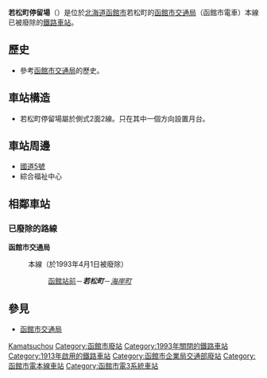 {{Unreferenced|time=2019-01-12T02:21:27+00:00}}
{{noteTA
|1=zh-tw:函館車站前;zh-hk:函館站前;
}}
{{日本車站資訊
|公司色 = #ccc
|站名 = 若松町停留場
|圖片 = 
|pxl = 240px
|圖片說明 = 
|日文原名 = 若松町
|平假名 = わかまつちょう
|羅馬拼音 = WAKAMATSUCHŌ
|副站名 = 
|前一站 = [[函館站|函館站前]]
|前一站距離 = -.-
|後一站距離 = -.-
|後一站 = [[海岸町停留場|海岸町]]
|電報略號 = 
|車站編號 = 
|停站路線數 = 
|所屬公司 = [[函館市交通局|函館市交通局]]
|所屬路線 = 本線
|距離 = -.-
|起點站 = [[函館船塢前停留場|函館船塢前]]
|所在地 = [[北海道|北海道]][[函館市|函館市]]若松町
|車站構造 = 
|月台配置 = 
|啟用年月日 = 
|廢站年月日 = 1993年4月1日
|乘客人數 = 
|上下車人次 = 
|統計年度 = 
|轉車 = 
|備註 = 
|全寬備註 = 
}}

'''若松町停留場'''（{{jpn|j=若松町停留場|hg=わかまつちょうていりゅうじょう|rm=Wakamatsuchō teiryūjō|f=y}}）是位於[[北海道|北海道]][[函館市|函館市]]若松町的[[函館市交通局|函館市交通局]]（函館市電車）本線已被廢除的[[鐵路車站|鐵路車站]]。

== 歷史 ==
* 參考[[函館市交通局|函館市交通局]]的歷史。

== 車站構造 ==
* 若松町停留場屬於側式2面2線。只在其中一個方向設置月台。

== 車站周邊 ==
* [[國道5號_(日本)|國道5號]]
* 綜合福祉中心

== 相鄰車站 ==
=== 已廢除的路線 ===
'''函館市交通局'''
:本線（於1993年4月1日被廢除）
::[[函館站|函館站前]]－'''''若松町'''''－''[[海岸町停留場|海岸町]]''

== 參見 ==
* [[函館市交通局|函館市交通局]]

{{japan-rail-stub}}

{{函館市電（廢線區間）}}
{{DEFAULTSORT:Wakamatsucho}}
[[Category:日本鐵路車站_Wa|Kamatsuchou]]
[[Category:函館市廢站|Category:函館市廢站]]
[[Category:1993年關閉的鐵路車站|Category:1993年關閉的鐵路車站]]
[[Category:1913年啟用的鐵路車站|Category:1913年啟用的鐵路車站]]
[[Category:函館市企業局交通部廢站|Category:函館市企業局交通部廢站]]
[[Category:函館市電本線車站|Category:函館市電本線車站]]
[[Category:函館市電3系統車站|Category:函館市電3系統車站]]